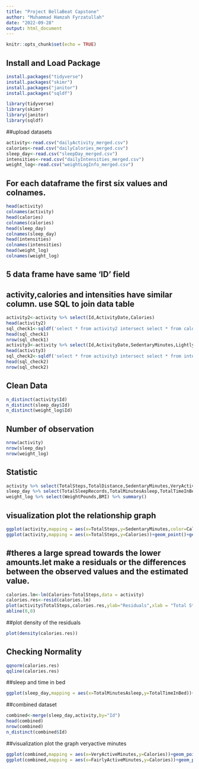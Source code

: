 ```yaml
---
title: "Project BellaBeat Capstone"
author: "Muhammad Hamzah Fyrzatullah"
date: "2022-09-28"
output: html_document
---
```


```r
knitr::opts_chunk$set(echo = TRUE)
```

## Install and Load Package
```r
install.packages("tidyverse")
install.packages("skimr")
install.packages("janitor")
install.packages("sqldf")

library(tidyverse)
library(skimr)
library(janitor)
library(sqldf)
```

##upload datasets
```r
activity<-read.csv("dailyActivity_merged.csv")
calories<-read.csv("dailyCalories_merged.csv")
sleep_day<-read.csv("sleepDay_merged.csv")
intensities<-read.csv("dailyIntensities_merged.csv")
weight_log<-read.csv("weightLogInfo_merged.csv")
```

## For each dataframe the first six values and colnames.
```r
head(activity)
colnames(activity)
head(calories)
colnames(calories)
head(sleep_day)
colnames(sleep_day)
head(intensities)
colnames(intensities)
head(weight_log)
colnames(weight_log)
```

## 5 data frame have same  'ID' field
## activity,calories and intensities have similar column. use SQL to join data table
```r
activity2<-activity %>% select(Id,ActivityDate,Calories)
head(activity2)
sql_check1<-sqldf('select * from activity2 intersect select * from calories')
head(sql_check1)
nrow(sql_check1)
activity3<-activity %>% select(Id,ActivityDate,SedentaryMinutes,LightlyActiveMinutes,FairlyActiveMinutes,VeryActiveMinutes,SedentaryActiveDistance,LightActiveDistance,ModeratelyActiveDistance,VeryActiveDistance)
head(activity3)
sql_check2<-sqldf('select * from activity3 intersect select * from intensities')
head(sql_check2)
nrow(sql_check2)
```

## Clean Data
```r
n_distinct(activity$Id)
n_distinct(sleep_day$Id)
n_distinct(weight_log$Id)
```

## Number of observation
```r
nrow(activity)
nrow(sleep_day)
nrow(weight_log)
```

## Statistic
```r
activity %>% select(TotalSteps,TotalDistance,SedentaryMinutes,VeryActiveMinutes) %>% summary()
sleep_day %>% select(TotalSleepRecords,TotalMinutesAsleep,TotalTimeInBed) %>% summary()
weight_log %>% select(WeightPounds,BMI) %>% summary()
```

## visualization plot the relationship graph
```r
ggplot(activity,mapping = aes(x=TotalSteps,y=SedentaryMinutes,color=Calories))+geom_point()
ggplot(activity,mapping = aes(x=TotalSteps,y=Calories))+geom_point()+geom_smooth(formula = 'y~x',method = lm)
```

## #theres a large spread towards the lower amounts.let make a residuals or the differences between the observed values and the estimated value.
```r
calories.lm<-lm(Calories~TotalSteps,data = activity)
calories.res<-resid(calories.lm)
plot(activity$TotalSteps,calories.res,ylab="Residuals",xlab = "Total Steps",main = "Calories Burned")
abline(0,0)
```

##plot density of the residuals
```r
plot(density(calories.res))
```

## Checking Normality
```r
qqnorm(calories.res)
qqline(calories.res)
```

##sleep and time in bed
```r
ggplot(sleep_day,mapping = aes(x=TotalMinutesAsleep,y=TotalTimeInBed))+geom_point()
```

##combined dataset
```r
combined<-merge(sleep_day,activity,by="Id")
head(combined)
nrow(combined)
n_distinct(combined$Id)
```

##visualization plot the graph veryactive minutes
```r
ggplot(combined,mapping = aes(x=VeryActiveMinutes,y=Calories))+geom_point()+geom_smooth(formula = y~x,method = lm)
ggplot(combined,mapping = aes(x=FairlyActiveMinutes,y=Calories))+geom_point()+geom_smooth(formula = y~x,method = lm)
```

